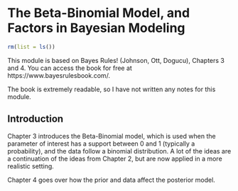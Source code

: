 # The Beta-Binomial Model, and Factors in Bayesian Modeling

```r
rm(list = ls())
```

This module is based on Bayes Rules! (Johnson, Ott, Dogucu), Chapters 3 and 4. You can access the book for free at https://www.bayesrulesbook.com/.

The book is extremely readable, so I have not written any notes for this module. 

## Introduction

Chapter 3 introduces the Beta-Binomial model, which is used when the parameter of interest has a support between 0 and 1 (typically a probability), and the data follow a binomial distribution. A lot of the ideas are a continuation of the ideas from Chapter 2, but are now applied in a more realistic setting. 

Chapter 4 goes over how the prior and data affect the posterior model. 

